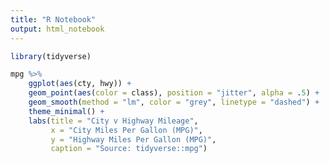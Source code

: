 ```yaml
---
title: "R Notebook"
output: html_notebook
---
```


```r
library(tidyverse)
```

```r
mpg %>% 
    ggplot(aes(cty, hwy)) + 
    geom_point(aes(color = class), position = "jitter", alpha = .5) + 
    geom_smooth(method = "lm", color = "grey", linetype = "dashed") + 
    theme_minimal() + 
    labs(title = "City v Highway Mileage", 
         x = "City Miles Per Gallon (MPG)", 
         y = "Highway Miles Per Gallon (MPG)", 
         caption = "Source: tidyverse::mpg")
```

